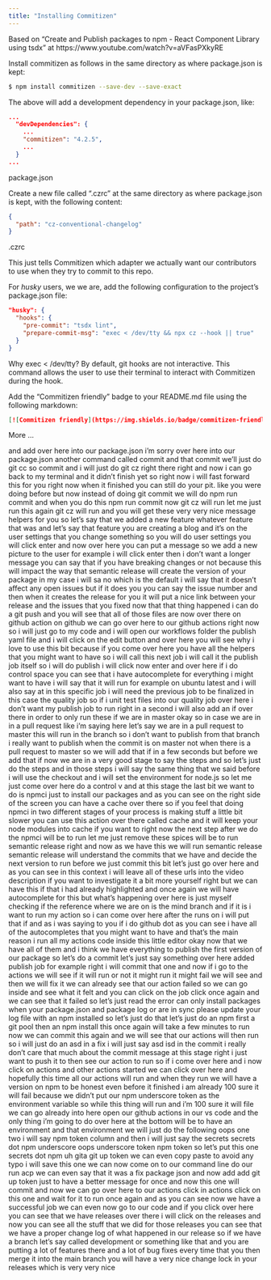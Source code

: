 ```yaml
---
title: "Installing Commitizen"
---
```


Based on "Create and Publish packages to npm - React Component Library using tsdx" at https://www.youtube.com/watch?v=aVFasPXkyRE

Install commitizen as follows in the same directory as where package.json is kept:

``` .sh
$ npm install commitizen --save-dev --save-exact
```

The above will add a development dependency in your package.json, like:

``` .json
...
  "devDependencies": {
    ...
    "commitizen": "4.2.5",
    ...
  }
...

```
package.json

Create a new file called ".czrc" at the same directory as where package.json is kept, with the following content:

``` .json
{
  "path": "cz-conventional-changelog"
}
```
.czrc

This just tells Commitizen which adapter we actually want our contributors to use when they try to commit to this repo.

For *husky* users, we we are, add the following configuration to the project's package.json file:

``` .json
"husky": {
  "hooks": {
    "pre-commit": "tsdx lint",
    "prepare-commit-msg": "exec < /dev/tty && npx cz --hook || true"
  }
}
```

Why exec < /dev/tty? By default, git hooks are not interactive. This command allows the user to use their terminal to interact with Commitizen during the hook.

Add the "Commitizen friendly" badge to your README.md file using the following markdown:

``` .json
[![Commitizen friendly](https://img.shields.io/badge/commitizen-friendly-brightgreen.svg)](http://commitizen.github.io/cz-cli/)
```




More ...

and add over here into our package.json i'm sorry over here into our package.json another command called commit and that commit we'll just do git cc
so commit and i will just do git cz right there right and now i can go back to my terminal and it didn't finish yet so right now i will fast forward this for you
right now when it finished you can still do your pit. like you were doing before but now instead of doing git commit we will do npm run commit and when you do this
npm run commit now git cz will run let me just run this again git cz will run and you will get these very very nice message helpers for you so let's say that we added a new feature whatever feature that was and let's say that feature you are creating a blog and it's on the user settings that you change something so you will do
user settings you will click enter and now over here you can put a message so we add a new picture to the user for example i will click enter then i don't want a longer message you can say that if you have breaking changes or not because this will impact the way that semantic release will create the version of your package in my case i will sa no which is the default i will say that it doesn't affect any open issues but if it does you you can say the issue number and then when it creates the release for you it will put a nice link between your release and the issues that you fixed now that that thing happened i can do a git push and you will see that all of those files are now over there on github action on github we can go over here to our github actions right now so i will just go to my code and i will open our workflows folder the publish yaml file and i will click on the edit button and over here you will see why i love to use this bit because if you come over here you have all the helpers that you might want to have so i will call this next job i will call it the publish job itself so i will do publish i will click now enter and over here if i do control space you can see that i have autocomplete for everything i might want to have i will say that it will run for example on ubuntu latest and i will also say  at in this specific job i will need the previous job to be finalized in this case the quality job so if i unit test files into our quality job over here i don't want my publish job to run right in a second i will also add an if over there in order to only run these if we are in master okay so in case we are in in a pull request like i'm saying here let's say we are in a pull request to master this will run in the branch so i don't want to publish from that branch i really want to publish when the commit is on master not when there is a pull request to master so we will add that if in a few seconds
but before we add that if now we are in
a
very good stage to say the steps and so
let's just do the steps and in those
steps
i will say the same thing that we said
before i will use
the checkout and i will set the
environment for node.js
so let me just come over here do a
control v
and at this stage the last bit we want
to do is
npmci just to install our packages
and as you can see on the right side of
the screen
you can have a cache over there so if
you feel
that doing npmci in two different stages
of your process
is making stuff a little bit slower you
can use this
action over there called cache and it
will
keep your node modules into cache if you
want to right
now the next step after we do the npmci
will be to run let me just remove these
spices
will be to run semantic release
right and now as we have this we will
run semantic release
semantic release will understand the
commits that we have and decide the next
version to run
before we just commit this bit let's
just go
over here and as you can see in this
context i will leave all of these urls
into the video description if you want
to investigate it a bit more
yourself right but we can have this if
that i had already highlighted
and once again we will have autocomplete
for this but what's happening over here
is just
myself checking if the reference where
we are on
is the mind branch and if it is i want
to run my action
so i can come over here after the runs
on
i will put that if and as i was saying
to you if i do github dot
as you can see i have all of the
autocompletes that you might want to
have
and that's the main reason i run
all my actions code inside this little
editor
okay now that we have all of them and
i think we have everything to publish
the first version
of our package so let's do a commit
let's just say something over here
added publish job for example
right i will commit that one and now
if i go to the actions we will see if it
will run
or not it might run it might fail we
will see
and then we will fix it we can already
see that our action failed so we can go
inside and see what it felt and you can
click
on the job click once again and we can
see that
it failed so let's just read the error
can only install packages when your
package.json and package log
or are in sync please update your log
file
with an npm installed so let's just do
that
let's just do an npm first a git pool
then an npm install this once again will
take
a few minutes to run
now we can commit this again and
we will see that our actions will then
run
so i will just do an asd
in a fix i will just say asd isd in the
commit
i really don't care that much about the
commit message
at this stage right i just want to push
it
to then see our action to run so if i
come
over here and i now click on actions and
other actions started
we can click over here and hopefully
this time all our actions will run and
when they run we will have a version on
npm
to be honest even before it finished i
am already 100 sure it will fail
because we didn't put our npm underscore
token
as the environment variable so while
this thing
will run and i'm 100 sure it will file
we can go already into here open
our github actions in
our vs code and the only thing i'm going
to do
over here at the bottom will be to have
an environment
and that environment we will just do the
following
oops one two i will say npm
token column and then
i will just say the secrets secrets
dot npm underscore oops
underscore token npm token so let's put
this one
secrets dot npm uh gita
git up token we can even copy paste
to avoid any typo i will save this one
we can now come on to our command line
do our run acp
we can even say that it was a fix
package
json and now add add git
up token just to have a better message
for once and now this one
will commit and now we can go
over here to our actions click in
actions click on this one and
wait for it to run once again
and as you can see now we have a
successful job
we can even now go to our code and
if you click over here you can see that
we have releases over there
i will click on the releases and now you
can see
all the stuff that we did for those
releases
you can see that we have a proper change
log
of what happened in our release so if we
have a branch
let's say called development or
something like that
and you are putting a lot of features
there and a lot of bug fixes
every time that you then merge it into
the main branch
you will have a very nice change lock in
your releases which is very very nice

